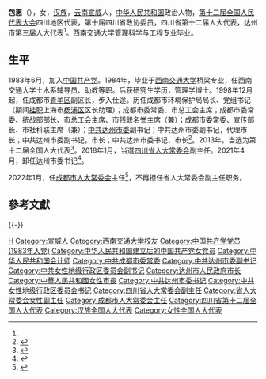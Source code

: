 '''包惠'''（{{bd|1963年|8月||catIdx=Bao包}}），女，[[汉族|汉族]]，[[云南|云南]][[宣威|宣威]]人，[[中华人民共和国|中华人民共和国]]政治人物，[[第十二届全国人民代表大会|第十二届全国人民代表大会]]四川地区代表，第十届四川省政协委员，四川省第十二届人大代表，达州市第三届人大代表<ref name=a1/>。[[西南交通大学|西南交通大学]]管理科学与工程专业毕业。

== 生平 ==
1983年6月，加入[[中国共产党|中国共产党]]。1984年，毕业于[[西南交通大学|西南交通大学]]桥梁专业，任西南交通大学土木系辅导员、助教等职。后获研究生学历，管理学博士。1998年12月起，任成都市[[青羊区|青羊区]]副区长，步入仕途。历任成都市环境保护局局长、党组书记（期间[[挂职|挂职]]上海市[[杨浦区|杨浦区]]区长助理）；成都市委常委、市总工会主席；成都市委常委、统战部部长、市总工会主席、市残联名誉主席（兼）；成都市委常委、宣传部长、市社科联主席（兼）；[[中共达州市委|中共达州市委]]副书记；中共达州市委副书记，代理市长；中共达州市委副书记，市长；中共达州市委书记，市长<ref name="a1">{{Cite web|url=http://sc.sina.com.cn/news/m/2016-02-22/detail-ifxprucu3064289-p3.shtml|title=包惠同志简历|accessdate=2020-02-25|author=|date=2016-02-22|work=|publisher=新浪网|language=Zh-hans|archive-date=2020-02-25|archive-url=https://web.archive.org/web/20200225202902/http://sc.sina.com.cn/news/m/2016-02-22/detail-ifxprucu3064289-p3.shtml|dead-url=no}}</ref>。2013年，当选为第十二届全国人大代表<ref>{{cite news|title=全国人大代表信息-包惠|url=http://210.82.31.1:8084/delegate/viewDelegate.action?dbid=122124|accessdate=2013-04-05|newspaper=全国人大网|archive-url=https://web.archive.org/web/20160305223455/http://www.npc.gov.cn/delegate/viewDelegate.action?dbid=122124|archive-date=2016-03-05|dead-url=yes}}</ref>。2018年1月，当選[[四川省人大常委会|四川省人大常委会]]副主任。2021年4月，卸任达州市委书记<ref>{{Cite web|title=邵革军任达州市委书记 包惠不再兼任(简历)|url=http://district.ce.cn/newarea/sddy/202104/15/t20210415_36476979.shtml|accessdate=2021-04-15|work=中国经济网|archive-date=2021-04-25|archive-url=https://web.archive.org/web/20210425155630/http://district.ce.cn/newarea/sddy/202104/15/t20210415_36476979.shtml|dead-url=no}}</ref>。

2022年1月，任[[成都市人大常委会|成都市人大常委会]]主任<ref>{{cite web |author1=[[成都日报|成都日报]] |title=包惠当选成都市人大常委会主任 苟正礼、刘守成当选副主任(图/简历) |url=http://district.ce.cn/newarea/sddy/202201/27/t20220127_37293246.shtml |website=中国经济网地方党政领导资料库 |accessdate=2022-01-27 |archive-date=2022-02-12 |archive-url=https://web.archive.org/web/20220212121330/http://district.ce.cn/newarea/sddy/202201/27/t20220127_37293246.shtml |dead-url=no }}</ref>，不再担任省人大常委会副主任职务。

== 參考文獻 ==
{{reflist}}

{{-}}
{{start box}}
{{s-par|prc-lpc}}
{{s-before|[[李仲彬|李仲彬]]}}
{{s-title|[[成都市人民代表大会常务委员会|成都市人民代表大会常务委员会]]主任|2022年1月－}}
{{s-inc}}
{{s-ppo|cpc}}
{{s-before|[[焦陕伟|焦陕伟]]}}
{{s-title|[[中国共产党达州市委员会|中国共产党达州市委员会]]书记|2016年2月－2021年4月}}
{{s-after|[[邵革军|邵革军]]}}
{{s-gov|prc}}
{{s-before|[[何健_(1957年)|何健]]}}
{{s-title|[[达州市人民政府|达州市人民政府]]市长|2012年11月－2016年3月}}
{{s-after|[[郭亨孝|郭亨孝]]}}
{{end box}}

{{Authority control}}
{{DEFAULTSORT:Bao包}}
[[Category:包姓|H]]
[[Category:宣威人|Category:宣威人]]
[[Category:西南交通大学校友|Category:西南交通大学校友]]
[[Category:中国共产党党员_(1983年入党)|Category:中国共产党党员 (1983年入党)]]
[[Category:中华人民共和国建立后的中国共产党女党员|Category:中华人民共和国建立后的中国共产党女党员]]
[[Category:中华人民共和国会计师|Category:中华人民共和国会计师]]
[[Category:中共成都市委常委|Category:中共成都市委常委]]
[[Category:中共达州市委副书记|Category:中共达州市委副书记]]
[[Category:中共女性地级行政区委员会副书记|Category:中共女性地级行政区委员会副书记]]
[[Category:达州市人民政府市长|Category:达州市人民政府市长]]
[[Category:中華人民共和國女性市長|Category:中華人民共和國女性市長]]
[[Category:中共达州市委书记|Category:中共达州市委书记]]
[[Category:中共女性地级行政区委员会书记|Category:中共女性地级行政区委员会书记]]
[[Category:四川省人大常委会副主任|Category:四川省人大常委会副主任]]
[[Category:省人大常委会女性副主任|Category:省人大常委会女性副主任]]
[[Category:成都市人大常委会主任|Category:成都市人大常委会主任]]
[[Category:四川省第十二届全国人大代表|Category:四川省第十二届全国人大代表]]
[[Category:汉族全国人大代表|Category:汉族全国人大代表]]
[[Category:女性全国人大代表|Category:女性全国人大代表]]